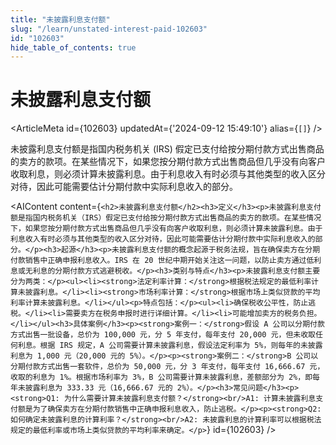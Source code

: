 ```yaml
---
title: "未披露利息支付额"
slug: "/learn/unstated-interest-paid-102603"
id: "102603"
hide_table_of_contents: true
---
```



# 未披露利息支付额

<ArticleMeta id={102603} updatedAt={'2024-09-12 15:49:10'} alias={`[]`} />
<div className='border-solid border-b border-t-0 my-4 border-[var(--ifm-color-gray-300)]' />

未披露利息支付额是指国内税务机关 (IRS) 假定已支付给按分期付款方式出售商品的卖方的款项。在某些情况下，如果您按分期付款方式出售商品但几乎没有向客户收取利息，则必须计算未披露利息。由于利息收入有时必须与其他类型的收入区分对待，因此可能需要估计分期付款中实际利息收入的部分。

<AIContent content={`<h2>未披露利息支付额</h2><h3>定义</h3><p>未披露利息支付额是指国内税务机关（IRS）假定已支付给按分期付款方式出售商品的卖方的款项。在某些情况下，如果您按分期付款方式出售商品但几乎没有向客户收取利息，则必须计算未披露利息。由于利息收入有时必须与其他类型的收入区分对待，因此可能需要估计分期付款中实际利息收入的部分。</p><h3>起源</h3><p>未披露利息支付额的概念起源于税务法规，旨在确保卖方在分期付款销售中正确申报利息收入。IRS 在 20 世纪中期开始关注这一问题，以防止卖方通过低利息或无利息的分期付款方式逃避税收。</p><h3>类别与特点</h3><p>未披露利息支付额主要分为两类：</p><ul><li><strong>法定利率计算：</strong>根据税法规定的最低利率计算未披露利息。</li><li><strong>市场利率计算：</strong>根据市场上类似贷款的平均利率计算未披露利息。</li></ul><p>特点包括：</p><ul><li>确保税收公平性，防止逃税。</li><li>需要卖方在税务申报时进行详细计算。</li><li>可能增加卖方的税务负担。</li></ul><h3>具体案例</h3><p><strong>案例一：</strong>假设 A 公司以分期付款方式出售一批设备，总价为 100,000 元，分 5 年支付，每年支付 20,000 元，但未收取任何利息。根据 IRS 规定，A 公司需要计算未披露利息，假设法定利率为 5%，则每年的未披露利息为 1,000 元（20,000 元的 5%）。</p><p><strong>案例二：</strong>B 公司以分期付款方式出售一套软件，总价为 50,000 元，分 3 年支付，每年支付 16,666.67 元，收取的利息为 1%。根据市场利率为 3%，B 公司需要计算未披露利息，差额部分为 2%，即每年未披露利息为 333.33 元（16,666.67 元的 2%）。</p><h3>常见问题</h3><p><strong>Q1: 为什么需要计算未披露利息支付额？</strong><br/>A1: 计算未披露利息支付额是为了确保卖方在分期付款销售中正确申报利息收入，防止逃税。</p><p><strong>Q2: 如何确定未披露利息的计算利率？</strong><br/>A2: 未披露利息的计算利率可以根据税法规定的最低利率或市场上类似贷款的平均利率来确定。</p>`} id={102603} />
